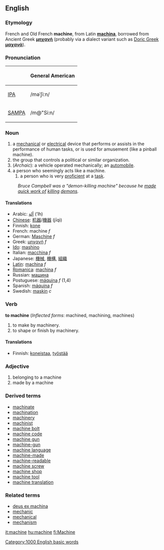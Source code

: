 ==English==
===Etymology===
French and Old French '''machine''', from Latin '''[[machina]]''', borrowed from Ancient Greek '''[[μηχανή]]''' (probably via a dialect variant such as [[w:Doric Greek|Doric Greek]] '''[[μαχανά]]''').

===Pronunciation===
{| border=1 cellpadding=5
! !! General American 
|-
| [[w:IPA|IPA]] || /məˈʃiːn/
|-
| [[w:SAMPA|SAMPA]] || /m@"Si:n/
|}

===Noun===
#a [[mechanical]] or [[electrical]] device that performs or assists in the performance of human tasks, or is used for amusement (like a pinball machine).
#the group that controls a political or similar organization.
#(''Archaic''): a vehicle operated mechanically; an [[automobile]].
#a person who seemingly acts like a machine.
##a person who is very [[proficient]] at a [[task]].  
:''Bruce Campbell was a "demon-killing machine" because he [[make quick work of|made quick work of]] [[kill]]ing [[demon]]s.''

====Translations====
*Arabic: [[ألة]] (ʼlh)
*[[Chinese]]: [[机器]]/[[機器]] (jīqì)
*Finnish: [[kone]]
*French: machine ''f''
*German: [[Maschine]] ''f''
*Greek: [[μηχανή]] ''f''
*[[Ido]]: [[mashino]]
*Italian: [[macchina]] ''f''
*Japanese: [[機械]], [[機構]], [[組織]]
*[[Latin]]: [[machina]] ''f''
*[[Romanica]]: [[machina]] ''f''
*Russian: [[машина]] 
*Postuguese: [[máquina]] ''f'' (1,4)
*Spanish: [[máquina]] ''f''
*Swedish: [[maskin]] ''c''

===Verb===
'''to machine''' (''Inflected forms'': machined, machining, machines)
#to make by machinery.
#to shape or finish by machinery.

====Translations====
*Finnish: [[koneistaa]], [[työstää]]

===Adjective===
# belonging to a machine
# made by a machine

===Derived terms===
*[[machinate]]
*[[machination]]
*[[machinery]]
*[[machinist]]
*[[machine bolt]]
*[[machine code]]
*[[machine gun]]
*[[machine-gun]]
*[[machine language]]
*[[machine-made]]
*[[machine-readable]]
*[[machine screw]]
*[[machine shop]]
*[[machine tool]]
*[[machine translation]]

===Related terms===
*[[deus ex machina]]
*[[mechanic]]
*[[mechanical]]
*[[mechanism]]

[[Category:1000 English basic words]]

[[it:machine]]
[[hu:machine]]
[[fi:Machine]]